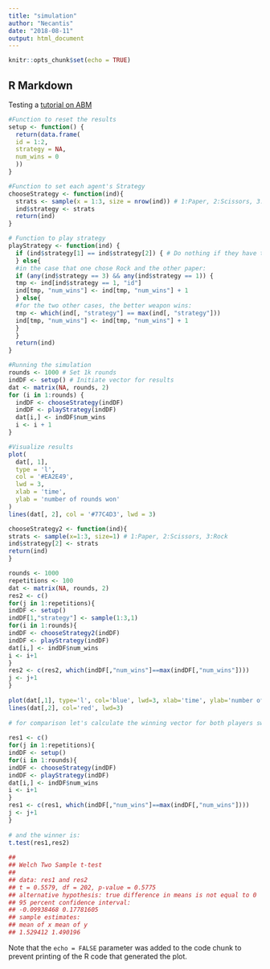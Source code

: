 ```yaml
---
title: "simulation"
author: "Necantis"
date: "2018-08-11"
output: html_document
---
```


```r
knitr::opts_chunk$set(echo = TRUE)
```

## R Markdown

Testing a [tutorial on ABM](https://marcosmolla.wordpress.com/2015/07/16/an-introduction-to-agent-based-modelling-in-r/)

```r
#Function to reset the results
setup <- function() {
  return(data.frame(
  id = 1:2,
  strategy = NA,
  num_wins = 0
  ))
}

#Function to set each agent's Strategy
chooseStrategy <- function(ind){
  strats <- sample(x = 1:3, size = nrow(ind)) # 1:Paper, 2:Scissors, 3:Rock
  ind$strategy <- strats
  return(ind)
}

# Function to play strategy
playStrategy <- function(ind) {
  if (ind$strategy[1] == ind$strategy[2]) { # Do nothing if they have the same strategy
  } else{
  #in the case that one chose Rock and the other paper:
  if (any(ind$strategy == 3) && any(ind$strategy == 1)) {
  tmp <- ind[ind$strategy == 1, "id"]
  ind[tmp, "num_wins"] <- ind[tmp, "num_wins"] + 1
  } else{
  #for the two other cases, the better weapon wins:
  tmp <- which(ind[, "strategy"] == max(ind[, "strategy"]))
  ind[tmp, "num_wins"] <- ind[tmp, "num_wins"] + 1
  }
  }
  return(ind)
}

#Running the simulation
rounds <- 1000 # Set 1k rounds
indDF <- setup() # Initiate vector for results
dat <- matrix(NA, rounds, 2)
for (i in 1:rounds) {
  indDF <- chooseStrategy(indDF)
  indDF <- playStrategy(indDF)
  dat[i,] <- indDF$num_wins
  i <- i + 1
}

#Visualize results
plot(
  dat[, 1],
  type = 'l',
  col = '#EA2E49',
  lwd = 3,
  xlab = 'time',
  ylab = 'number of rounds won'
)
lines(dat[, 2], col = '#77C4D3', lwd = 3)

```


```r
chooseStrategy2 <- function(ind){
strats <- sample(x=1:3, size=1) # 1:Paper, 2:Scissors, 3:Rock
ind$strategy[2] <- strats
return(ind)
}

rounds <- 1000
repetitions <- 100
dat <- matrix(NA, rounds, 2)
res2 <- c()
for(j in 1:repetitions){
indDF <- setup()
indDF[1,"strategy"] <- sample(1:3,1)
for(i in 1:rounds){
indDF <- chooseStrategy2(indDF)
indDF <- playStrategy(indDF)
dat[i,] <- indDF$num_wins
i <- i+1
}
res2 <- c(res2, which(indDF[,"num_wins"]==max(indDF[,"num_wins"])))
j <- j+1
}
 
plot(dat[,1], type='l', col='blue', lwd=3, xlab='time', ylab='number of rounds won')
lines(dat[,2], col='red', lwd=3)
 
# for comparison let's calculate the winning vector for both players switch strategies:
 
res1 <- c()
for(j in 1:repetitions){
indDF <- setup()
for(i in 1:rounds){
indDF <- chooseStrategy(indDF)
indDF <- playStrategy(indDF)
dat[i,] <- indDF$num_wins
i <- i+1
}
res1 <- c(res1, which(indDF[,"num_wins"]==max(indDF[,"num_wins"])))
j <- j+1
}
 
# and the winner is:
t.test(res1,res2)
 
##
## Welch Two Sample t-test
##
## data: res1 and res2
## t = 0.5579, df = 202, p-value = 0.5775
## alternative hypothesis: true difference in means is not equal to 0
## 95 percent confidence interval:
## -0.09938468 0.17781605
## sample estimates:
## mean of x mean of y
## 1.529412 1.490196


```

Note that the `echo = FALSE` parameter was added to the code chunk to prevent printing of the R code that generated the plot.
